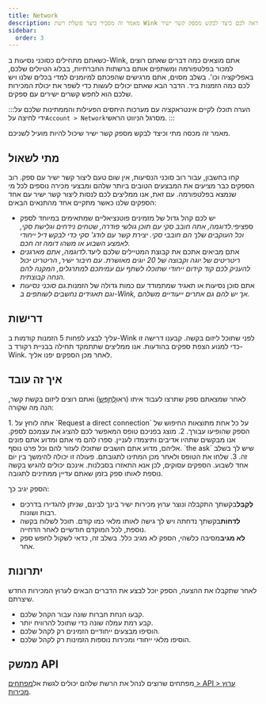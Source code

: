 ```yaml
---
title: Network
description: מאמר זה מסביר כיצד פועלת רשת Wink ומראה לכם כיצד לבקש מספק קשר ישיר.
sidebar:
  order: 3
---
```


כשאתם מתחילים כסוכני נסיעות ב-Wink, אתם מוצאים כמה דברים שאתם רוצים למכור בפלטפורמה ומשתפים אותם ברשתות החברתיות, בבלוג הטיולים שלכם, באפליקציה וכו'.
בשלב מסוים, אתם מרגישים שהפכתם למיומנים למדי בכלים שלנו ויש לכם כמה הזמנות ביד.
הדבר הבא שאתם יכולים לעשות כדי לשפר את יכולת המכירות שלכם הוא לחפש קשרים ישירים עם ספקים.

:::הערה
תוכלו לקיים אינטראקציה עם מערכות היחסים הפעילות והממתינות שלכם על ידי לחיצה על`Account > Network`מסרגל הניווט הראשי.
:::

מאמר זה מכסה מתי וכיצד לבקש מספק קשר ישיר שיכול להיות מועיל לשניכם.

## מתי לשאול

קחו בחשבון, עבור רוב סוכני הנסיעות, אין שום טעם ליצור קשר ישיר עם ספק. רוב הספקים כבר מציעים את המבצעים הטובים ביותר שלהם ומבצעי מכירה נוספים לכל מי שנמצא בפלטפורמה.
עם זאת, אנו ממליצים לכם לנסות ליצור קשר ישיר עם אחד הספקים שלנו כאשר מתקיים אחד מהתנאים הבאים:

* יש לכם קהל גדול של מזמינים פוטנציאליים שמתאימים במיוחד לספק ספציפי.*לדוגמה, אתה חובב סקי עם תוכן גולשי פודרה, שטחים נידחים וגלישת סקי, וכל העוקבים שלך הם חובבי סקי. יצירת קשר עם לודג' סקי כדי לבקש דיל ייחודי לאמצע השבוע או משהו דומה זה חכם.*
* אתם מביאים אתכם את קבוצת המטיילים שלכם ליעד.*לדוגמה, אתם מארגנים ריטריטים של יוגה וקבוצה של 20 יוגים מאושרת. עם חיבור ישיר, הריטריט יכול להעניק לכם קוד קידום ייחודי שתוכלו לשתף עם עמיתכם למתרגלים, המקנה להם הנחה קבוצתית.*
* אתם סוכן נסיעות או תאגיד שמתמודד עם כמות גדולה של הזמנות.*גם סוכני נסיעות וגם תאגידים נחשבים לשותפים ב-Wink, אך יש להם גם אתרים ייעודיים משלהם.*

## דרישות

עליך לבצע לפחות 5 הזמנות קודמות ב-Wink לפני שתוכל ליזום בקשה.
קבענו דרישה זו כדי למנוע הצפת ספקים בהודעות. אנו ממליצים שתתמקד תחילה בבניית רקורד ב-Wink. לאחר מכן הספקים יפנו אליך.

## איך זה עובד

לאחר שמצאתם ספק שתרצו לעבוד איתו (ראו[לְחַפֵּשׂ](/studio/search/)) ואתם רוצים ליזום בקשת קשר, הנה מה שקורה:

<Steps>
  1. אתה לוחץ על `Request a direct connection` על כל אחת מתוצאות החיפוש של הספק שהופיעו עבורך.
  2. מוצג בפניכם טופס המאפשר לכם להציג את עצמכם לספק. אנו מבקשים שתהיו אדיבים ותיצמדו לעניין. ספרו להם מי אתם ומדוע אתם פונים אליהם, מדוע אתם חושבים שתוכלו לעזור להם וכל פרט נוסף. `the ask` שיש לך בשלב זה.
  3. שלחו את הטופס ולאחר מכן המתינו לתגובתם. פעולה זו יכולה להימשך בין יום אחד לשבוע. הספקים עסוקים, לכן אנא התאזרו בסבלנות. אינכם יכולים להגיש בקשה נוספת לאותו ספק בזמן שאתם עדיין ממתינים לתגובה.
</Steps>


הספק יגיב כך:

* **לְקַבֵּל**בקשתך התקבלה ונוצר ערוץ מכירות ישיר בינך לבינם, שניתן להגדירו בדרכים רבות ושונות.
* **לִדחוֹת**בקשתך נדחתה ויש לך גישה לאותו מלאי כמו קודם. תוכל לשלוח בקשה נוספת, לכל המוקדם חודשיים לאחר הדחייה.
* **לא מגיב**מסיבה כלשהי, הספק לא מגיב כלל. בשלב זה, כדאי לשקול לחפש ספק אחר.

## יתרונות

לאחר שתקבלו את ההצעה, הספק יוכל לבצע את הדברים הבאים לערוץ המכירות החדש שיצרתם.

* קבעו הנחת חברות שונה עבור הקהל שלכם.
* קבע רמת עמלה שונה כדי שתוכל להרוויח יותר.
* הוסיפו מבצעים ייחודיים הזמינים רק לקהל שלכם.
* הוסיפו מלאי ייחודי ומכירות נוספות הזמינות רק לקהל שלכם.

## ממשק API

מפתחים שרוצים לנהל את הרשת שלהם יכולים לגשת אל[מפתחים > API > ערוץ מכירות](/developers/apis/#sales-channel-api).


